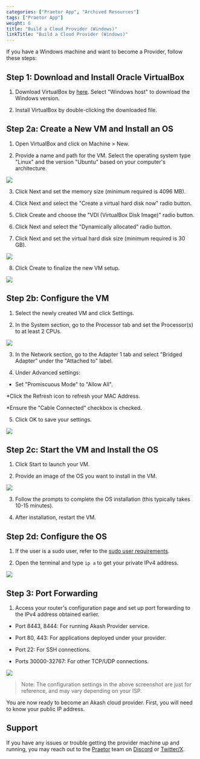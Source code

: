 ```yaml
---
categories: ["Praetor App", "Archived Resources"]
tags: ["Praetor App"]
weight: 6
title: "Build a Cloud Provider (Windows)"
linkTitle: "Build a Cloud Provider (Windows)"
--- 
```



If you have a Windows machine and want to become a Provider, follow these steps:

## Step 1: Download and Install Oracle VirtualBox

1. Download VirtualBox by [here](https://www.virtualbox.org/wiki/Downloads). Select "Windows host" to download the Windows version.

2. Install VirtualBox by double-clicking the downloaded file.

## Step 2a: Create a New VM and Install an OS

1. Open VirtualBox and click on Machine > New.



2. Provide a name and path for the VM. Select the operating system type "Linux" and the version "Ubuntu" based on your computer's architecture.


![](../../../../../assets/virutalbox.png)

3. Click Next and set the memory size (minimum required is 4096 MB).



4. Click Next and select the "Create a virtual hard disk now" radio button.

5. Click Create and choose the "VDI (VirtualBox Disk Image)" radio button.

6. Click Next and select the "Dynamically allocated" radio button.

7. Click Next and set the virtual hard disk size (minimum required is 30 GB).

![](../../../../../assets/harddiskSize.png)

8. Click Create to finalize the new VM setup.

![](../../../../../assets/createVM.png)


## Step 2b: Configure the VM

1. Select the newly created VM and click Settings.

2. In the System section, go to the Processor tab and set the Processor(s) to at least 2 CPUs.


![](../../../../../assets/processorNumber.png)


3. In the Network section, go to the Adapter 1 tab and select "Bridged Adapter" under the "Attached to" label.

4. Under Advanced settings:
  * Set "Promiscuous Mode" to "Allow All".
  
  *Click the Refresh icon to refresh your MAC Address.

  *Ensure the "Cable Connected" checkbox is checked.

  
5. Click OK to save your settings.

![](../../../../../assets/networkSettings.png)


## Step 2c: Start the VM and Install the OS

1. Click Start to launch your VM.

2. Provide an image of the OS you want to install in the VM.

![](../../../../../assets/loadImage.png)


3. Follow the prompts to complete the OS installation (this typically takes 10-15 minutes).

4. After installation, restart the VM.

## Step 2d: Configure the OS

1. If the user is a sudo user, refer to the [sudo user requirements](../sudo-user-reqs/).

2. Open the terminal and type `ip a` to get your private IPv4 address.


![](../../../../../assets/privateIP.png)

## Step 3: Port Forwarding

1. Access your router's configuration page and set up port forwarding to the IPv4 address obtained earlier.
  * Port 8443, 8444: For running Akash Provider service.

  * Port 80, 443: For applications deployed under your provider.

  * Port 22: For SSH connections.

  * Ports 30000-32767: For other TCP/UDP connections.


![](../../../../../assets/basicSettings.png)


> Note: The configuration settings in the above screenshot are just for reference, and may vary depending on your ISP.

You are now ready to become an Akash cloud provider. First, you will need to know your public IP address.

## Support

If you have any issues or trouble getting the provider machine up and running, you may reach out to the [Praetor](https://praetorapp.com) team  on [Discord](https://discord.com/invite/uzUCHTF93D) or [Twitter/X](https://x.com/praetor_app).



